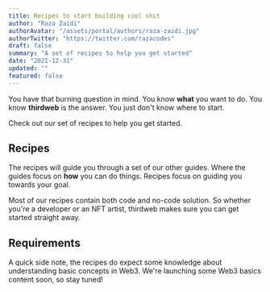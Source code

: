 ```yaml
---
title: Recipes to start building cool shit
author: "Raza Zaidi"
authorAvatar: "/assets/portal/authors/raza-zaidi.jpg"
authorTwitter: "https://twitter.com/razacodes"
draft: false
summary: "A set of recipes to help you get started" 
date: "2021-12-31"
updated: ""
featured: false
---
```


You have that burning question in mind. You know **what** you want to do. You know **thirdweb** is the answer. You just don't know where to start.

Check out our set of recipes to help you get started. 

## Recipes
The recipes will guide you through a set of our other guides. Where the guides focus on **how** you can do things. Recipes focus on guiding you towards your goal.

Most of our recipes contain both code and no-code solution. So whether you're a developer or an NFT artist, thirdweb makes sure you can get started straight away.

## Requirements
A quick side note, the recipes do expect some knowledge about understanding basic concepts in Web3. We're launching some Web3 basics content soon, so stay tuned!

<MdxNavigation>
  <MdxNavigationItem
    href="/portal/learn/modules/pack"
    title="Pack"
  />
  <MdxNavigationItem
    href="/portal/learn/recipes/nft-token-marketplace"
    title="Sell YOUR NFTs in YOUR coins on YOUR marketplace"
    next
  />
</MdxNavigation>